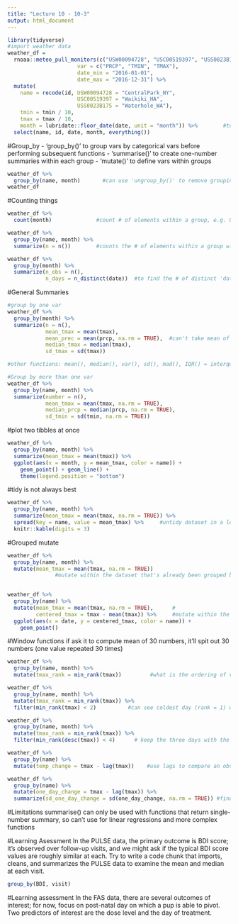 ```yaml
---
title: "Lecture 10 - 10-3"
output: html_document
---
```


```r
library(tidyverse)
#import weather data
weather_df = 
  rnoaa::meteo_pull_monitors(c("USW00094728", "USC00519397", "USS0023B17S"),
                      var = c("PRCP", "TMIN", "TMAX"), 
                      date_min = "2016-01-01",
                      date_max = "2016-12-31") %>%
  mutate(
    name = recode(id, USW00094728 = "CentralPark_NY", 
                      USC00519397 = "Waikiki_HA",
                      USS0023B17S = "Waterhole_WA"),
    tmin = tmin / 10,
    tmax = tmax / 10,
    month = lubridate::floor_date(date, unit = "month")) %>%        #to create a 'month' variable 
  select(name, id, date, month, everything())
```

#Group_by
- 'group_by()' to group vars by categorical vars before performing subsequent functions
- 'summarise()' to create one-number summaries within each group 
- 'mutate()' to define vars within groups
```r
weather_df %>%
  group_by(name, month)       #can use 'ungroup_by()' to remove groupings
weather_df
```

#Counting things 

```r
weather_df %>%
  count(month)              #count # of elements within a group, e.g. 93 in Janurary 2016 (not limited to any particular park name)

weather_df %>%
  group_by(name, month) %>%
  summarize(n = n())        #counts the # of elements within a group within another group, e.g. 31 observations in january 2016 in central park specifically

weather_df %>%
  group_by(month) %>%
  summarize(n_obs = n(),
            n_days = n_distinct(date))  #to find the # of distinct 'date' values within each month 
```

#General Summaries

```r
#group by one var 
weather_df %>%
  group_by(month) %>%
  summarize(n = n(),
            mean_tmax = mean(tmax),
            mean_prec = mean(prcp, na.rm = TRUE),  #can't take mean of a var if it has even a single missing datapoint, so use 'na.rm = TRUE' to remove all the missing vars 
            median_tmax = median(tmax),
            sd_tmax = sd(tmax))

#other functions: mean(), median(), var(), sd(), mad(), IQR() = interquartile range, min(), and max()

#Group by more than one var
weather_df %>%
  group_by(name, month) %>%
  summarize(number = n(), 
            mean_tmax = mean(tmax, na.rm = TRUE),
            median_prcp = median(prcp, na.rm = TRUE),
            sd_tmin = sd(tmin, na.rm = TRUE))
```
#plot two tibbles at once
```r
weather_df %>%
  group_by(name, month) %>%
  summarize(mean_tmax = mean(tmax)) %>%
  ggplot(aes(x = month, y = mean_tmax, color = name)) + 
    geom_point() + geom_line() + 
    theme(legend.position = "bottom")
```

#tidy is not always best 
```r
weather_df %>%
  group_by(name, month) %>%
  summarize(mean_tmax = mean(tmax, na.rm = TRUE)) %>% 
  spread(key = name, value = mean_tmax) %>%     #untidy dataset in a long format by changing it to a short format so its easier to work with. Remember, key = the new column name 
  knitr::kable(digits = 3)
```

#Grouped mutate
```r
weather_df %>%
  group_by(name, month) %>%
  mutate(mean_tmax = mean(tmax, na.rm = TRUE))
               #mutate within the dataset that's already been grouped by name. Add a column that takes the mean of tmax within each park name 
 

weather_df %>%
  group_by(name) %>%
  mutate(mean_tmax = mean(tmax, na.rm = TRUE),      #
         centered_tmax = tmax - mean(tmax)) %>%     #mutate within the dataset that's already been grouped by name. Add a column that takes the mean of tmax within each park name. Also add a column called 'centered_tmax' that relates extreme temp maxes to the mean.  
  ggplot(aes(x = date, y = centered_tmax, color = name)) + 
    geom_point() 
```

#Window functions
if ask it to compute mean of 30 numbers, it'll spit out 30 numbers (one value repeated 30 times)
```r
weather_df %>%
  group_by(name, month) %>%
  mutate(tmax_rank = min_rank(tmax))         #what is the ordering of values within a specific group. Useful if want to know the coldest or warmest day in a certain month

weather_df %>%
  group_by(name, month) %>%
  mutate(tmax_rank = min_rank(tmax)) %>%
  filter(min_rank(tmax) < 2)          #can see coldest day (rank = 1) within each month so ask for < 2

weather_df %>%
  group_by(name, month) %>%
  mutate(tmax_rank = min_rank(tmax)) %>%
  filter(min_rank(desc(tmax)) < 4)      # keep the three days with the highest tmax

weather_df %>%
  group_by(name) %>%
  mutate(temp_change = tmax - lag(tmax))    #use lags to compare an obs to the previous value. E.g. to find daily change in tmax within each station within a year

weather_df %>%
  group_by(name) %>%
  mutate(one_day_change = tmax - lag(tmax)) %>%
  summarize(sd_one_day_change = sd(one_day_change, na.rm = TRUE)) #find day to day variability at each of the three stations. now, can use to compare among the stations
```

#Limitations
summarise() can only be used with functions that return single-number summary, so can't use for linear regressions and more complex functions

#Learning Asessment
In the PULSE data, the primary outcome is BDI score; it’s observed over follow-up visits, and we might ask if the typical BDI score values are roughly similar at each. Try to write a code chunk that imports, cleans, and summarizes the PULSE data to examine the mean and median at each visit. 
```r

group_by(BDI, visit)
```

#Learning assessment
In the FAS data, there are several outcomes of interest; for now, focus on post-natal day on which a pup is able to pivot. Two predictors of interest are the dose level and the day of treatment. 
```r
```

